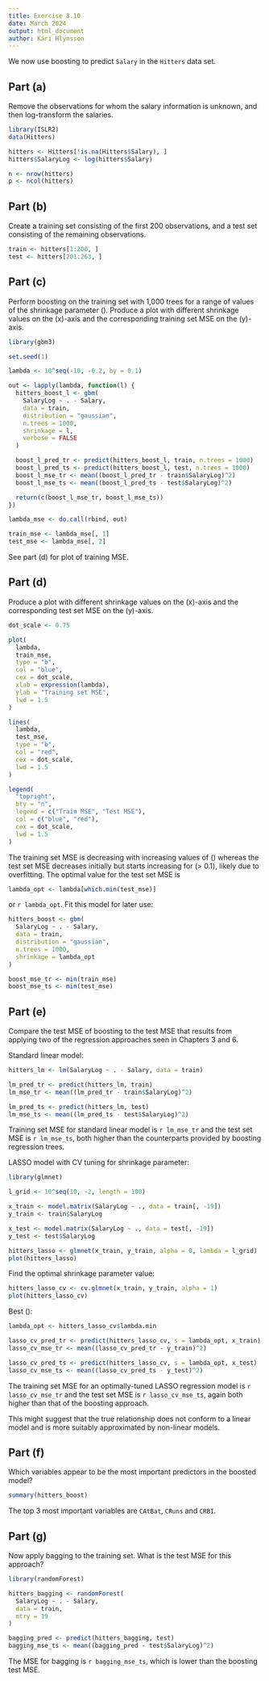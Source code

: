 ```yaml
---
title: Exercise 8.10
date: March 2024
output: html_document
author: Kári Hlynsson
---
```


We now use boosting to predict `Salary` in the `Hitters` data set.

## Part (a)
Remove the observations for whom the salary information is unknown, and then
log-transform the salaries.

```r
library(ISLR2)
data(Hitters)

hitters <- Hitters[!is.na(Hitters$Salary), ]
hitters$SalaryLog <- log(hitters$Salary)

n <- nrow(hitters)
p <- ncol(hitters)
```

## Part (b)
Create a training set consisting of the first 200 observations, and a test set
consisting of the remaining observations.

```r
train <- hitters[1:200, ]
test <- hitters[201:263, ]
```

## Part (c)
Perform boosting on the training set with 1,000 trees for a range of values of
the shrinkage parameter \(\lambda\). Produce a plot with different shrinkage
values on the \(x\)-axis and the corresponding training set MSE on the
\(y\)-axis.

```r
library(gbm3)

set.seed(1)

lambda <- 10^seq(-10, -0.2, by = 0.1)

out <- lapply(lambda, function(l) {
  hitters_boost_l <- gbm(
    SalaryLog ~ . - Salary,
    data = train,
    distribution = "gaussian",
    n.trees = 1000,
    shrinkage = l,
    verbose = FALSE
  )

  boost_l_pred_tr <- predict(hitters_boost_l, train, n.trees = 1000)
  boost_l_pred_ts <- predict(hitters_boost_l, test, n.trees = 1000)
  boost_l_mse_tr <- mean((boost_l_pred_tr - train$SalaryLog)^2)
  boost_l_mse_ts <- mean((boost_l_pred_ts - test$SalaryLog)^2)

  return(c(boost_l_mse_tr, boost_l_mse_ts))
})

lambda_mse <- do.call(rbind, out)

train_mse <- lambda_mse[, 1]
test_mse <- lambda_mse[, 2]
```

See part (d) for plot of training MSE.

## Part (d)
Produce a plot with different shrinkage values on the \(x\)-axis and the
corresponding test set MSE on the \(y\)-axis.

```r
dot_scale <- 0.75

plot(
  lambda,
  train_mse,
  type = "b",
  col = "blue",
  cex = dot_scale,
  xlab = expression(lambda),
  ylab = "Training set MSE",
  lwd = 1.5
)

lines(
  lambda,
  test_mse,
  type = "b",
  col = "red",
  cex = dot_scale,
  lwd = 1.5
)

legend(
  "topright",
  bty = "n",
  legend = c("Train MSE", "Test MSE"),
  col = c("blue", "red"),
  cex = dot_scale,
  lwd = 1.5
)
```

The training set MSE is decreasing with increasing values of \(\lambda\)
whereas the test set MSE decreases initially but starts increasing for
\(\lambda > 0.1\), likely due to overfitting. The optimal value for the
test set MSE is

```r
lambda_opt <- lambda[which.min(test_mse)]
```

or `r lambda_opt`. Fit this model for later use:

```r
hitters_boost <- gbm(
  SalaryLog ~ . - Salary,
  data = train,
  distribution = "gaussian",
  n.trees = 1000,
  shrinkage = lambda_opt
)

boost_mse_tr <- min(train_mse)
boost_mse_ts <- min(test_mse)
```

## Part (e)
Compare the test MSE of boosting to the test MSE that results from applying two
of the regression approaches seen in Chapters 3 and 6.

Standard linear model:

```r
hitters_lm <- lm(SalaryLog ~ . - Salary, data = train)

lm_pred_tr <- predict(hitters_lm, train)
lm_mse_tr <- mean((lm_pred_tr - train$SalaryLog)^2)

lm_pred_ts <- predict(hitters_lm, test)
lm_mse_ts <- mean((lm_pred_ts - test$SalaryLog)^2)
```

Training set MSE for standard linear model is `r lm_mse_tr` and the test set
MSE is `r lm_mse_ts`, both higher than the counterparts provided by boosting
regression trees.

LASSO model with CV tuning for shrinkage parameter:

```r
library(glmnet)

l_grid <- 10^seq(10, -2, length = 100)

x_train <- model.matrix(SalaryLog ~ ., data = train[, -19])
y_train <- train$SalaryLog

x_test <- model.matrix(SalaryLog ~ ., data = test[, -19])
y_test <- test$SalaryLog

hitters_lasso <- glmnet(x_train, y_train, alpha = 0, lambda = l_grid)
plot(hitters_lasso)
```

Find the optimal shrinkage parameter value:

```r
hitters_lasso_cv <- cv.glmnet(x_train, y_train, alpha = 1)
plot(hitters_lasso_cv)
```

Best \(\lambda\):

```r
lambda_opt <- hitters_lasso_cv$lambda.min

lasso_cv_pred_tr <- predict(hitters_lasso_cv, s = lambda_opt, x_train)
lasso_cv_mse_tr <- mean((lasso_cv_pred_tr - y_train)^2)

lasso_cv_pred_ts <- predict(hitters_lasso_cv, s = lambda_opt, x_test)
lasso_cv_mse_ts <- mean((lasso_cv_pred_ts - y_test)^2)
```

The training set MSE for an optimally-tuned LASSO regression model is
`r lasso_cv_mse_tr` and the test set MSE is `r lasso_cv_mse_ts`, again
both higher than that of the boosting approach.

This might suggest that the true relationship does not conform to a linear
model and is more suitably approximated by non-linear models.

## Part (f)
Which variables appear to be the most important predictors in the boosted
model?

```r
summary(hitters_boost)
```

The top 3 most important variables are `CAtBat`, `CRuns` and `CRBI`.

## Part (g)
Now apply bagging to the training set. What is the test MSE for this approach?

```r
library(randomForest)

hitters_bagging <- randomForest(
  SalaryLog ~ . - Salary,
  data = train,
  mtry = 19
)

bagging_pred <- predict(hitters_bagging, test)
bagging_mse_ts <- mean((bagging_pred - test$SalaryLog)^2)
```

The MSE for bagging is `r bagging_mse_ts`, which is lower than the boosting
test MSE.
